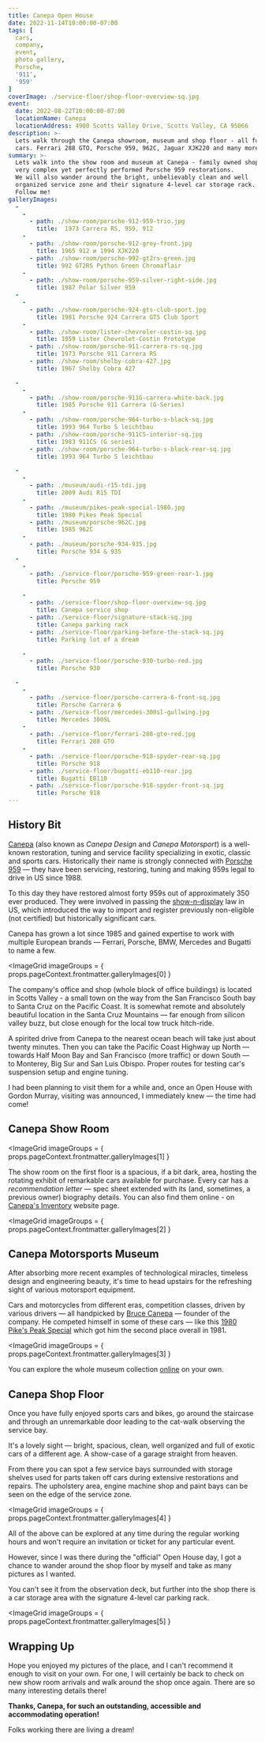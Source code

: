 ```yaml
---
title: Canepa Open House
date: 2022-11-14T10:00:00-07:00
tags: [
  cars,
  company,
  event,
  photo gallery,
  Porsche,
  '911',
  '959'
]
coverImage: ./service-floor/shop-floor-overview-sq.jpg
event:
  date: 2022-08-22T10:00:00-07:00
  locationName: Canepa
  locationAddress: 4900 Scotts Valley Drive, Scotts Valley, CA 95066
description: >-
  Lets walk through the Canepa showroom, museum and shop floor - all full of exotic and classic
  cars. Ferrari 288 GTO, Porsche 959, 962C, Jaguar XJK220 and many more.
summary: >-
  Lets walk into the show room and museum at Canepa - family owned shop famous for
  very complex yet perfectly performed Porsche 959 restorations.
  We will also wander around the bright, unbelievably clean and well
  organized service zone and their signature 4-level car storage rack.
  Follow me!
galleryImages:
  -
    -
      - path: ./show-room/porsche-912-959-trio.jpg
        title:  1973 Carrera RS, 959, 912
    -
      - path: ./show-room/porsche-912-grey-front.jpg
        title: 1965 912 и 1994 XJK220
      - path: ./show-room/porsche-992-gt2rs-green.jpg
        title: 992 GT2RS Python Green Chromaflair
    -
      - path: ./show-room/porsche-959-silver-right-side.jpg
        title: 1987 Polar Silver 959
  -
    -
      - path: ./show-room/porsche-924-gts-club-sport.jpg
        title: 1981 Porsche 924 Carrera GTS Club Sport
    -
      - path: ./show-room/lister-chevroler-costin-sq.jpg
        title: 1959 Lister Chevrolet-Costin Prototype
      - path: ./show-room/porsche-911-carrera-rs-sq.jpg
        title: 1973 Porsche 911 Carrera RS
      - path: ./show-room/shelby-cobra-427.jpg
        title: 1967 Shelby Cobra 427

  -
    -
      - path: ./show-room/porsche-911G-carrera-white-back.jpg
        title: 1985 Porsche 911 Carrera (G-Series)
    -
      - path: ./show-room/porsche-964-turbo-s-black-sq.jpg
        title: 1993 964 Turbo S leichtbau
      - path: ./show-room/porsche-911CS-interior-sq.jpg
        title: 1983 911CS (G series)
      - path: ./show-room/porsche-964-turbo-s-black-rear-sq.jpg
        title: 1993 964 Turbo S leichtbau

  -
    -
      - path: ./museum/audi-r15-tdi.jpg
        title: 2009 Audi R15 TDI
    -
      - path: ./museum/pikes-peak-special-1980.jpg
        title: 1980 Pikes Peak Special
      - path: ./museum/porsche-962C.jpg
        title: 1985 962C
    -
      - path: ./museum/porsche-934-935.jpg
        title: Porsche 934 & 935
  -
    -
      - path: ./service-floor/porsche-959-green-rear-1.jpg
        title: Porsche 959

    -
      - path: ./service-floor/shop-floor-overview-sq.jpg
        title: Canepa service shop
      - path: ./service-floor/signature-stack-sq.jpg
        title: Canepa parking rack
      - path: ./service-floor/parking-before-the-stack-sq.jpg
        title: Parking lot of a dream

    -
      - path: ./service-floor/porsche-930-turbo-red.jpg
        title: Porsche 930

  -
    -
      - path: ./service-floor/porsche-carrera-6-front-sq.jpg
        title: Porsche Carrera 6
      - path: ./service-floor/mercedes-300sl-gullwing.jpg
        title: Mercedes 300SL
    -
      - path: ./service-floor/ferrari-288-gto-red.jpg
        title: Ferrari 288 GTO
    -
      - path: ./service-floor/porsche-918-spyder-rear-sq.jpg
        title: Porsche 918
      - path: ./service-floor/bugatti-eb110-rear.jpg
        title: Bugatti EB110
      - path: ./service-floor/porsche-918-spyder-front-sq.jpg
        title: Porsche 918
---
```


## History Bit

[Canepa](https://canepa.com) (also known as _Canepa Design_ and _Canepa Motorsport_)
is a well-known restoration, tuning and service facility specializing in exotic, classic and
sports cars.
Historically their name is strongly connected with
[Porsche 959](https://en.wikipedia.org/wiki/Porsche_959)
&mdash; they have been servicing, restoring, tuning and making 959s legal to drive in US
since 1988.

To this day they have restored almost forty 959s out of approximately 350 ever produced.
They were involved in passing the [show-n-display](https://en.wikipedia.org/wiki/Show_or_Display)
law in US, which introduced the way to import and register previously non-eligible (not certified)
but historically significant cars.

Canepa has grown a lot since 1985 and gained expertise to work with multiple
European brands &mdash; Ferrari, Porsche, BMW, Mercedes and Bugatti to name a few.

<ImageGrid
  imageGroups = { props.pageContext.frontmatter.galleryImages[0] }
></ImageGrid>

The company's office and shop (whole block of office buildings)
is located in Scotts Valley - a small town on the way from the San Francisco South bay to
Santa Cruz on the Pacific Coast.
It is somewhat remote and absolutely beautiful location in the Santa Cruz Mountains &mdash;
far enough from silicon valley buzz, but close enough for the local tow truck hitch-ride.

A spirited drive from Canepa to the nearest ocean beach will take just about twenty minutes.
Then you can take the Pacific Coast Highway up North &mdash; towards Half Moon Bay and
San Francisco (more traffic) or down South &mdash; to Monterey, Big Sur and San Luis Obispo.
Proper routes for testing car's suspension setup and engine tuning.

I had been planning to visit them for a while and, once an Open House with Gordon Murray,
visiting was announced, I immediately knew &mdash; the time had come!

## Canepa Show Room

<ImageGrid
  imageGroups = { props.pageContext.frontmatter.galleryImages[1] }
></ImageGrid>

The show room on the first floor is a spacious, if a bit dark,
area, hosting the rotating exhibit of remarkable cars available for purchase.
Every car has a _recommendation letter_ &mdash; spec sheet extended with its
(and, sometimes, a previous owner) biography details.
You can also find them online - on [Canepa's Inventory](https://canepa.com/inventory/)
website page.

<ImageGrid
  imageGroups = { props.pageContext.frontmatter.galleryImages[2] }
></ImageGrid>

## Canepa Motorsports Museum

After absorbing more recent examples of technological miracles, timeless design
and engineering beauty, it's time to head upstairs for the refreshing sight of
various motorsport equipment.

Cars and motorcycles from different eras, competition classes, driven
by various drivers &mdash; all handpicked by [Bruce Canepa](https://canepa.com/bruce_canepa/)
&mdash; founder of the company.
He competed himself in some of these cars &mdash; like this
[1980 Pike's Peak Special](https://canepa.com/museum/1980-canepa-pikes-peak-special/)
which got him the second place overall in 1981.

<ImageGrid
  imageGroups = { props.pageContext.frontmatter.galleryImages[3] }
></ImageGrid>

You can explore the whole museum collection
[online](https://canepa.com/canepa-difference/canepa-museum/)
on your own.

## Canepa Shop Floor

Once you have fully enjoyed sports cars and bikes, go around the staircase
and through an unremarkable door leading to the cat-walk observing the service bay.

It's a lovely sight &mdash; bright, spacious, clean, well organized and full of exotic cars
of a different age. A show-case of a garage straight from heaven.

From there you can spot a few service bays surrounded with storage shelves used for
parts taken off cars during extensive restorations and repairs.
The upholstery area, engine machine shop and paint bays can be seen on the edge of the service
zone.

<ImageGrid
  imageGroups = { props.pageContext.frontmatter.galleryImages[4] }
></ImageGrid>

All of the above can be explored at any time during the regular working hours and
won't require an invitation or ticket for any particular event.

However, since I was there during the "official" Open House day, I got a chance
to wander around the shop floor by myself and take as many pictures as I wanted.

You can't see it from the observation deck, but further into the shop there is a car storage
area with the signature 4-level car parking rack.

<ImageGrid
  imageGroups = { props.pageContext.frontmatter.galleryImages[5] }
></ImageGrid>

## Wrapping Up

Hope you enjoyed my pictures of the place, and I can't recommend it enough to visit on your own.
For one, I will certainly be back to check on new show room arrivals and walk around
the shop once again.
There are so many interesting details there!

**Thanks, Canepa, for such an outstanding, accessible and accommodating operation!**

Folks working there are living a dream!

